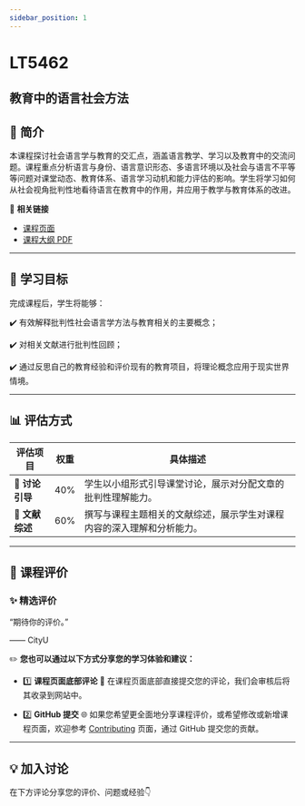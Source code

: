 ```yaml
---
sidebar_position: 1
---
```


# LT5462
## 教育中的语言社会方法

## **📘 简介**
本课程探讨社会语言学与教育的交汇点，涵盖语言教学、学习以及教育中的交流问题。课程重点分析语言与身份、语言意识形态、多语言环境以及社会与语言不平等等问题对课堂动态、教育体系、语言学习动机和能力评估的影响。学生将学习如何从社会视角批判性地看待语言在教育中的作用，并应用于教学与教育体系的改进。

🔗 **相关链接**
- [课程页面](https://www.cityu.edu.hk/catalogue/pg/202425/course/LT5462.htm)
- [课程大纲 PDF](https://www.cityu.edu.hk/catalogue/pg/202425/course/LT5462.pdf)

---

## **🎯 学习目标**

完成课程后，学生将能够：

✔️ 有效解释批判性社会语言学方法与教育相关的主要概念；

✔️ 对相关文献进行批判性回顾；

✔️ 通过反思自己的教育经验和评价现有的教育项目，将理论概念应用于现实世界情境。

---

## **📊 评估方式**

| **评估项目**              | **权重** | **具体描述**                                                                                     |
|--------------------------|---------|-----------------------------------------------------------------------------------------------|
| **📖 讨论引导**            | 40%     | 学生以小组形式引导课堂讨论，展示对分配文章的批判性理解能力。                                              |
| **📄 文献综述**            | 60%     | 撰写与课程主题相关的文献综述，展示学生对课程内容的深入理解和分析能力。                                           |

---

## **💬 课程评价**

### ✨ **精选评价**
<div className={commentStyles.commentBox}>
    <p className={commentStyles.commentText}>
        “期待你的评价。”
    </p>
    <p className={commentStyles.commentAuthor}>—— CityU</p>
</div>

✏️ **您也可以通过以下方式分享您的学习体验和建议：**

- 1️⃣ **课程页面底部评论**
💬 在课程页面底部直接提交您的评论，我们会审核后将其收录到网站中。

- 2️⃣ **GitHub 提交**
🌐 如果您希望更全面地分享课程评价，或希望修改或新增课程页面，欢迎参考 [Contributing](/contributing) 页面，通过 GitHub 提交您的贡献。

---

## **💡 加入讨论**

在下方评论分享您的评价、问题或经验👇
<Utterances />
